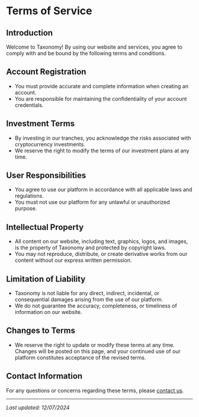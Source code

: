 # Terms of Service

## Introduction

Welcome to Taxonomy! By using our website and services, you agree to comply with and be bound by the following terms and conditions.

## Account Registration

- You must provide accurate and complete information when creating an account.
- You are responsible for maintaining the confidentiality of your account credentials.

## Investment Terms

- By investing in our tranches, you acknowledge the risks associated with cryptocurrency investments.
- We reserve the right to modify the terms of our investment plans at any time.

## User Responsibilities

- You agree to use our platform in accordance with all applicable laws and regulations.
- You must not use our platform for any unlawful or unauthorized purpose.

## Intellectual Property

- All content on our website, including text, graphics, logos, and images, is the property of Taxonomy and protected by copyright laws.
- You may not reproduce, distribute, or create derivative works from our content without our express written permission.

## Limitation of Liability

- Taxonomy is not liable for any direct, indirect, incidental, or consequential damages arising from the use of our platform.
- We do not guarantee the accuracy, completeness, or timeliness of information on our website.

## Changes to Terms

- We reserve the right to update or modify these terms at any time. Changes will be posted on this page, and your continued use of our platform constitutes acceptance of the revised terms.

## Contact Information

For any questions or concerns regarding these terms, please [contact us](mailto:support@taxonomy.com).

---

_Last updated: 12/07/2024_
